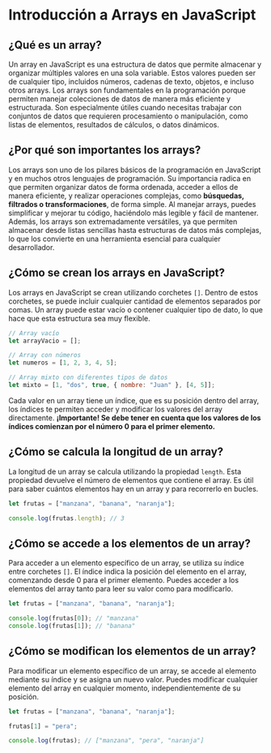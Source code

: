 # Introducción a Arrays en JavaScript

## ¿Qué es un array?

Un array en JavaScript es una estructura de datos que permite almacenar y organizar múltiples valores en una sola variable. Estos valores pueden ser de cualquier tipo, incluidos números, cadenas de texto, objetos, e incluso otros arrays. Los arrays son fundamentales en la programación porque permiten manejar colecciones de datos de manera más eficiente y estructurada. Son especialmente útiles cuando necesitas trabajar con conjuntos de datos que requieren procesamiento o manipulación, como listas de elementos, resultados de cálculos, o datos dinámicos.

## ¿Por qué son importantes los arrays?

Los arrays son uno de los pilares básicos de la programación en JavaScript y en muchos otros lenguajes de programación. Su importancia radica en que permiten organizar datos de forma ordenada, acceder a ellos de manera eficiente, y realizar operaciones complejas, como **búsquedas, filtrados o transformaciones**, de forma simple. Al manejar arrays, puedes simplificar y mejorar tu código, haciéndolo más legible y fácil de mantener. Además, los arrays son extremadamente versátiles, ya que permiten almacenar desde listas sencillas hasta estructuras de datos más complejas, lo que los convierte en una herramienta esencial para cualquier desarrollador.

## ¿Cómo se crean los arrays en JavaScript?

Los arrays en JavaScript se crean utilizando corchetes `[]`. Dentro de estos corchetes, se puede incluir cualquier cantidad de elementos separados por comas. Un array puede estar vacío o contener cualquier tipo de dato, lo que hace que esta estructura sea muy flexible.

```javascript
// Array vacío
let arrayVacio = [];

// Array con números
let numeros = [1, 2, 3, 4, 5];

// Array mixto con diferentes tipos de datos
let mixto = [1, "dos", true, { nombre: "Juan" }, [4, 5]];
```

Cada valor en un array tiene un índice, que es su posición dentro del array, los índices te permiten acceder y modificar los valores del array directamente.
**¡Importante! Se debe tener en cuenta que los valores de los índices comienzan por el número 0 para el primer elemento.**

## ¿Cómo se calcula la longitud de un array?

La longitud de un array se calcula utilizando la propiedad `length`. Esta propiedad devuelve el número de elementos que contiene el array. Es útil para saber cuántos elementos hay en un array y para recorrerlo en bucles.

```javascript
let frutas = ["manzana", "banana", "naranja"];

console.log(frutas.length); // 3
```

## ¿Cómo se accede a los elementos de un array?

Para acceder a un elemento específico de un array, se utiliza su índice entre corchetes `[]`. El índice indica la posición del elemento en el array, comenzando desde 0 para el primer elemento. Puedes acceder a los elementos del array tanto para leer su valor como para modificarlo.

```javascript
let frutas = ["manzana", "banana", "naranja"];

console.log(frutas[0]); // "manzana"
console.log(frutas[1]); // "banana"
```

## ¿Cómo se modifican los elementos de un array?

Para modificar un elemento específico de un array, se accede al elemento mediante su índice y se asigna un nuevo valor. Puedes modificar cualquier elemento del array en cualquier momento, independientemente de su posición.

```javascript
let frutas = ["manzana", "banana", "naranja"];

frutas[1] = "pera";

console.log(frutas); // ["manzana", "pera", "naranja"]
```
